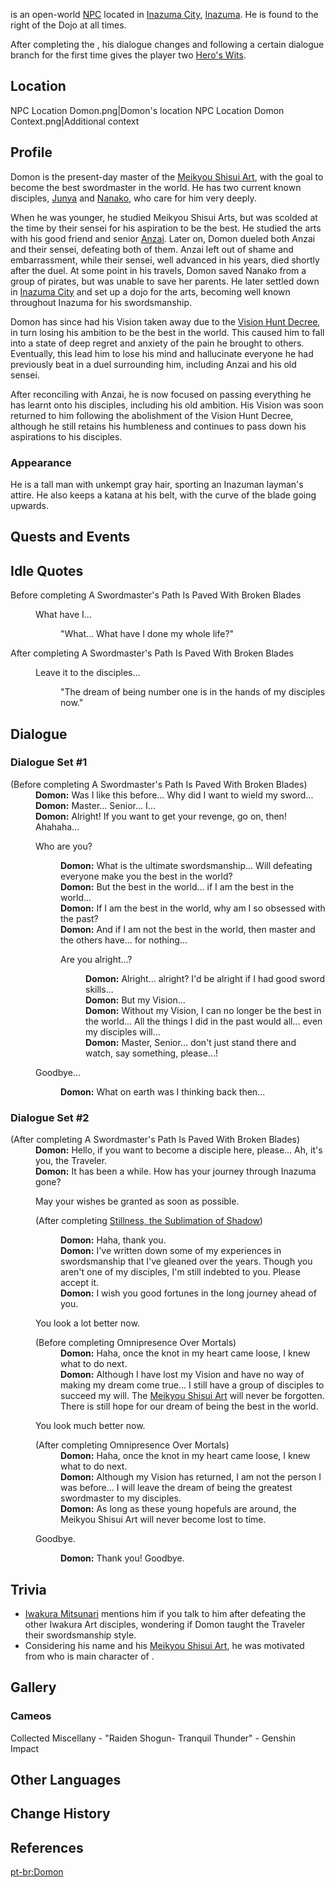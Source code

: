 {{Character Infobox
|type             = Open-World NPC
|image            = NPC Domon.png
|realname         = 
|region           = Inazuma
|location         = Inazuma
|affiliation      = Meikyou Shisui Art
|title            = 
|voiceEN          = [https://linktr.ee/MattShipman Matt Shipman]<ref>Twitter: [https://twitter.com/MattShipmanVO/status/1417948855958708226 EN VA Self Announcement]</ref>
|voiceCN          = 
|voiceJP          = 
|dialoguereward   = {{card|Hero's Wit|2}}
}}
{{Lang|'''Domon'''|ja=土門|ja_rm=Domon}} is an open-world [[NPC]] located in [[Inazuma City]], [[Inazuma]]. He is found to the right of the Dojo at all times.

After completing the {{Quest|A Swordmaster's Path Is Paved With Broken Blades}}, his dialogue changes and following a certain dialogue branch for the first time gives the player two [[Hero's Wit]]s.

==Location==
<gallery>
NPC Location Domon.png|Domon's location
NPC Location Domon Context.png|Additional context
</gallery>

==Profile==
Domon is the present-day master of the [[Meikyou Shisui Art]], with the goal to become the best swordmaster in the world. He has two current known disciples, [[Junya]] and [[Nanako]], who care for him very deeply.

When he was younger, he studied Meikyou Shisui Arts, but was scolded at the time by their sensei for his aspiration to be the best. He studied the arts with his good friend and senior [[Anzai]]. Later on, Domon dueled both Anzai and their sensei, defeating both of them. Anzai left out of shame and embarrassment, while their sensei, well advanced in his years, died shortly after the duel. At some point in his travels, Domon saved Nanako from a group of pirates, but was unable to save her parents. He later settled down in [[Inazuma City]] and set up a dojo for the arts, becoming well known throughout Inazuma for his swordsmanship.

Domon has since had his Vision taken away due to the [[Vision Hunt Decree]], in turn losing his ambition to be the best in the world. This caused him to fall into a state of deep regret and anxiety of the pain he brought to others. Eventually, this lead him to lose his mind and hallucinate everyone he had previously beat in a duel surrounding him, including Anzai and his old sensei.

After reconciling with Anzai, he is now focused on passing everything he has learnt onto his disciples, including his old ambition. His Vision was soon returned to him following the abolishment of the Vision Hunt Decree, although he still retains his humbleness and continues to pass down his aspirations to his disciples.

===Appearance===
He is a tall man with unkempt gray hair, sporting an Inazuman layman's attire. He also keeps a katana at his belt, with the curve of the blade going upwards.

==Quests and Events==
{{Quests and Events}}

==Idle Quotes==
;Before completing A Swordmaster's Path Is Paved With Broken Blades
{{Dialogue Start}}
:{{DIcon|Idle}} What have I...
::{{A|VO Domon 01.ogg}} "What... What have I done my whole life?"
{{Dialogue End}}

;After completing A Swordmaster's Path Is Paved With Broken Blades
{{Dialogue Start}}
:{{DIcon|Idle}} Leave it to the disciples...
::{{A|VO Domon 02.ogg}} "The dream of being number one is in the hands of my disciples now."
{{Dialogue End}}

==Dialogue==
===Dialogue Set #1===
{{Dialogue Start}}
;(Before completing A Swordmaster's Path Is Paved With Broken Blades)
:'''Domon:''' Was I like this before... Why did I want to wield my sword...
:'''Domon:''' Master... Senior... I...
:'''Domon:''' Alright! If you want to get your revenge, go on, then! Ahahaha...
:{{DIcon}} Who are you?
::'''Domon:''' What is the ultimate swordsmanship... Will defeating everyone make you the best in the world?
::'''Domon:''' But the best in the world... if I am the best in the world...
::'''Domon:''' If I am the best in the world, why am I so obsessed with the past?
::'''Domon:''' And if I am not the best in the world, then master and the others have... for nothing...
::{{DIcon}} Are you alright...?
:::'''Domon:''' Alright... alright? I'd be alright if I had good sword skills...
:::'''Domon:''' But my Vision...
:::'''Domon:''' Without my Vision, I can no longer be the best in the world... All the things I did in the past would all... even my disciples will...
:::'''Domon:''' Master, Senior... don't just stand there and watch, say something, please...!
:{{DIcon}} Goodbye...
::'''Domon:''' What on earth was I thinking back then...
{{Dialogue End}}

===Dialogue Set #2===
{{Dialogue Start}}
;(After completing A Swordmaster's Path Is Paved With Broken Blades)
:'''Domon:''' Hello, if you want to become a disciple here, please... Ah, it's you, the Traveler.
:'''Domon:''' It has been a while. How has your journey through Inazuma gone?
:{{DIcon|Reward}} May your wishes be granted as soon as possible.
:;(After completing [[Stillness, the Sublimation of Shadow]]){{Verify|Unlock condition}}
<!-- The option isn't available immediately after completing "A Swordmaster's Path Is Paved With Broken Blades". It's validated to be available after completing "Stillness, the Sublimation of Shadow". However, the trigger can probably be earlier. -->
::'''Domon:''' Haha, thank you.
::'''Domon:''' I've written down some of my experiences in swordsmanship that I've gleaned over the years. Though you aren't one of my disciples, I'm still indebted to you. Please accept it.
::'''Domon:''' I wish you good fortunes in the long journey ahead of you.
:;(Obtain {{Item|Hero's Wit|20|x=2}})
:{{DIcon}} You look a lot better now.
:;(Before completing Omnipresence Over Mortals)
::'''Domon:''' Haha, once the knot in my heart came loose, I knew what to do next.
::'''Domon:''' Although I have lost my Vision and have no way of making my dream come true... I still have a group of disciples to succeed my will. The [[Meikyou Shisui Art]] will never be forgotten. There is still hope for our dream of being the best in the world.
:{{DIcon}} You look much better now.
:;(After completing Omnipresence Over Mortals)
::'''Domon:''' Haha, once the knot in my heart came loose, I knew what to do next.
::'''Domon:''' Although my Vision has returned, I am not the person I was before... I will leave the dream of being the greatest swordmaster to my disciples.
::'''Domon:''' As long as these young hopefuls are around, the Meikyou Shisui Art will never become lost to time.
:{{DIcon}} Goodbye.
::'''Domon:''' Thank you! Goodbye.
{{Dialogue End}}

==Trivia==
*[[Iwakura Mitsunari]] mentions him if you talk to him after defeating the other Iwakura Art disciples, wondering if Domon taught the Traveler their swordsmanship style.
* Considering his name and his [[Meikyou Shisui Art]], he was motivated from {{w|Domon Kasshu}} who is main character of {{w|Mobile Fighter G Gundam}}.

==Gallery==
===Cameos===
<gallery>
Collected Miscellany - "Raiden Shogun- Tranquil Thunder" - Genshin Impact
</gallery>

==Other Languages==
{{Other Languages
|default_hidden = 1
|en      = Domon
|zhs     = 土门
|zhs_rm  = Tǔmén
|zht     = 土門
|zht_rm  = Tǔmén
|ja      = 土門
|ja_rm   = Domon
|ko      = //도몬//
|es      = Domon
|fr      = Domon
|ru      = Домон
|th      = Domon
|vi      = Domon
|de      = Domon
|id      = Domon
|pt      = Domon
|tr      = Domon
|it      = Domon
}}

==Change History==
{{Change History|2.0}}

==References==
{{Reflist}}

[[pt-br:Domon]]